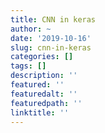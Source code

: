 ```yaml
---
title: CNN in keras
author: ~
date: '2019-10-16'
slug: cnn-in-keras
categories: []
tags: []
description: ''
featured: ''
featuredalt: ''
featuredpath: ''
linktitle: ''
---
```

